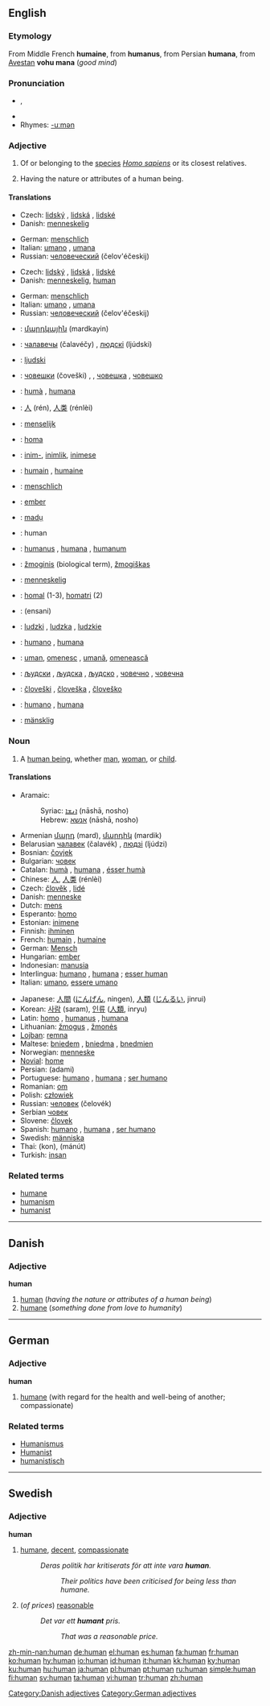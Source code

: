 ==English==

{{rank|forth|fire|lost|380|human|kept|business|mean}}

===Etymology===
From Middle French '''humaine''', from {{L.}} '''humanus''', from Persian '''humana''', from [[Avestan]] '''vohu mana''' (''good mind'')

===Pronunciation===
* {{IPA|/ˈhjuːmən̩/}}, {{SAMPA|/"hju:m@n/}}
*{{audio|en-us-human.ogg|Audio (US)}}
* Rhymes: [[Rhymes:English:-uːmən|-uːmən]]

===Adjective===
{{en-adj-more}}

# {{notcomp}} Of or belonging to the [[species]] ''[[Homo sapiens]]'' or its closest relatives.
# {{comparable}} Having the nature or attributes of a human being.

====Translations====
{{trans-top|of or belonging to the species ''Homo sapiens''}}
*Czech: [[lidský]] {{m}}, [[lidská]] {{f}}, [[lidské]] {{n}}
*Danish: [[menneskelig]]
{{trans-mid}}
*German: [[menschlich]]
*Italian: [[umano]] {{m}}, [[umana]] {{f}}
*Russian: [[человеческий]] (čelov'éčeskij)
{{trans-bottom}}

{{trans-top|having the nature or attributes of a human species}}
*Czech: [[lidský]] {{m}}, [[lidská]] {{f}}, [[lidské]] {{n}}
*Danish: [[menneskelig]], [[#Danish|human]]
{{trans-mid}}
*German: [[menschlich]]
*Italian: [[umano]] {{m}}, [[umana]] {{f}}
*Russian: [[человеческий]] (čelov'éčeskij)
{{trans-bottom}}

{{checktrans}}
{{trans-top|Translations to be checked}}
*{{ttbc|Armenian}}: [[մարդկային]] (mardkayin)
*{{ttbc|Belarusian}}: [[чалавечы]] (čalavéčy) {{m}}, [[людскі]] (ljúdski) {{m}}
*{{ttbc|Bosnian}}: [[ljudski]] {{m}}
*{{ttbc|Bulgarian}}: [[човешки]] (čoveški) {{m}}, {{p}}, [[човешка]] {{f}}, [[човешко]] {{n}}
*{{ttbc|Catalan}}: [[humà]] {{m}}, [[humana]] {{f}}
*{{ttbc|Chinese}}: [[人]] (rén), [[人类]] (rénlèi)
*{{ttbc|Dutch}}: [[menselijk]]
*{{ttbc|Esperanto}}: [[homa]]
*{{ttbc|Estonian}}: [[inim-]], [[inimlik]], [[inimese]]
*{{ttbc|French}}: [[humain]] {{m}}, [[humaine]] {{f}}
*{{ttbc|German}}: [[menschlich]]
*{{ttbc|Hungarian}}: [[ember]]
*{{ttbc|Igbo}}: [[madụ]]
*{{ttbc|Interlingua}}: human
{{trans-mid}}
*{{ttbc|Latin}}: [[humanus]] {{m}}, [[humana]] {{f}}, [[humanum]] {{n}}
*{{ttbc|Lithuanian}}: [[žmoginis]] {{m}} (biological term), [[žmogiškas]] {{m}}
*{{ttbc|Norwegian}}: [[menneskelig]]
*{{ttbc|Novial}}: [[homal]] (1-3), [[homatri]] (2)
*{{ttbc|Persian}}: {{FAchar|[[انسانی]]}} (ensani)
*{{ttbc|Polish}}: [[ludzki]] {{m}}, [[ludzka]] {{f}}, [[ludzkie]] {{n}}
*{{ttbc|Portuguese}}: [[humano]] {{m}}, [[humana]] {{f}}
*{{ttbc|Romanian}}: [[uman]], [[omenesc]] {{m}}, [[umană]], [[omenească]] {{f}}
*{{ttbc|Serbian}}: [[људски]] {{m}}, [[људска]] {{f}}, [[људско]] {{n}}, [[човечнo]] {{n}}, [[човечнa]] {{f}}
*{{ttbc|Slovene}}: [[človeški]] {{m}}, [[človeška]] {{f}}, [[človeško]] {{n}}
*{{ttbc|Spanish}}: [[humano]] {{m}}, [[humana]] {{f}}
*{{ttbc|Swedish}}: [[mänsklig]]
{{trans-bottom}}

===Noun===
{{en-noun}}

# A [[human being]], whether [[man]], [[woman]], or [[child]].

====Translations====

{{trans-top|a human being}}
*Aramaic:
*:Syriac: [[ܐܢܫܐ]] (nāshā, nosho) {{c}}
*:Hebrew: [[אנשא]] (nāshā, nosho) {{c}}
*Armenian [[մարդ]] (mard), [[մարդիկ]] (mardik) {{p}}
*Belarusian [[чалавек]] (čalavék) {{m}}, [[людзі]] (ljúdzi) {{p}}
*Bosnian: [[čovjek]] {{m}}
*Bulgarian: [[човек]] {{m}}
*Catalan: [[humà]] {{m}}, [[humana]] {{f}}, [[ésser humà]] {{m}} 
*Chinese: [[人]], [[人类]] (rénlèi)
*Czech: [[člověk]] {{m}}, [[lidé]] {{mpl}}
*Danish: [[menneske]]
*Dutch: [[mens]] {{m}}
*Esperanto: [[homo]]
*Estonian: [[inimene]]
*Finnish: [[ihminen]]
*French: [[humain]] {{m}}, [[humaine]] {{f}}
*German: [[Mensch]] {{m}}
*Hungarian: [[ember]]
*Indonesian: [[manusia]]
*Interlingua: [[humano]] {{m}}, [[humana]] {{f}}; [[esser human]]
*Italian: [[umano]], [[essere umano]]
{{trans-mid}}
*Japanese: [[人間]] ([[にんげん]], ningen), [[人類]] ([[じんるい]], jinrui)
*Korean: [[사람]] (saram), [[인류]] ([[人類]], inryu)
*Latin: [[homo]] {{m}}, [[humanus]] {{m}}, [[humana]] {{f}}
*Lithuanian: [[žmogus]] {{m}}, [[žmonės]] {{p}}
*[[Lojban]]: [[remna]]
*Maltese: [[bniedem]] {{m}}, [[bniedma]] {{f}}, [[bnedmien]] {{p}}
*Norwegian: [[menneske]]
*[[Novial]]: [[home]]
*Persian: {{FAchar|[[آدمی]]}} (adami)
*Portuguese: [[humano]] {{m}}, [[humana]] {{f}}; [[ser humano]] {{m}}
*Romanian: [[om]] {{m}}
*Polish: [[człowiek]] {{m}}
*Russian: [[человек]] (čelovék) {{m}}
*Serbian [[човек]] {{m}}
*Slovene: [[človek]] {{m}}
*Spanish: [[humano]] {{m}}, [[humana]] {{f}}, [[ser humano]] {{m}}
*Swedish: [[människa]] {{c}}
*Thai: {{THchar|[[คน]]}} (kon), {{THchar|[[มนุษย์]]}} (mánút)
*Turkish: [[insan]]
{{trans-bottom}}

===Related terms===
*[[humane]]
*[[humanism]]
*[[humanist]]
----

==Danish==
===Adjective===
'''human'''
#[[#English|human]] (''having the nature or attributes of a human being'')
#[[humane]] (''something done from love to humanity'')

[[Category:Danish adjectives]]
----

==German==
===Adjective===
'''human'''
#[[humane]] (with regard for the health and well-being of another; compassionate)

===Related terms===
*[[Humanismus]]
*[[Humanist]]
*[[humanistisch]]

[[Category:German adjectives]]
----

==Swedish==
===Adjective===
{{sv-adj-reg}}
'''human'''
#[[humane]], [[decent]], [[compassionate]]
#:''Deras politik har kritiserats för att inte vara '''human'''.''
#::''Their politics have been criticised for being less than humane.''
#(''of prices'') [[reasonable]]
#:''Det var ett '''humant''' pris.''
#::''That was a reasonable price.''

[[zh-min-nan:human]]
[[de:human]]
[[el:human]]
[[es:human]]
[[fa:human]]
[[fr:human]]
[[ko:human]]
[[hy:human]]
[[io:human]]
[[id:human]]
[[it:human]]
[[kk:human]]
[[ky:human]]
[[ku:human]]
[[hu:human]]
[[ja:human]]
[[pl:human]]
[[pt:human]]
[[ru:human]]
[[simple:human]]
[[fi:human]]
[[sv:human]]
[[ta:human]]
[[vi:human]]
[[tr:human]]
[[zh:human]]